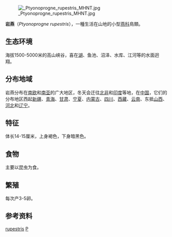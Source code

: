 {{Speciesbox
| taxon = Ptyonoprogne rupestris
| image = cragmartin22.jpg
| image_width = 250px
| status  = LC
| status_system = IUCN3.1
| status_ref  = <ref name=IUCN>{{IUCN|id=22712216 |title=''Hirundo rupestris'' |assessors=[[BirdLife_International|BirdLife International]] |version=2013.2 |year=2012 |accessdate=26 November 2013}}</ref>
| binomial_authority = ([[Scopoli|Scopoli]], 1769)
}}
[[File:_Ptyonoprogne_rupestris_MHNT.jpg|thumb]]

'''岩燕'''（''Ptyonoprogne rupestris''），一種生活在山地的小型[[燕科|燕科]]鳥類。

== 生态环境 ==
海拔1500-5000米的高山峡谷，喜在[[湖|湖]]、鱼池、沼泽、水库、江河等的水面迥翔。

== 分布地域 ==
岩燕分布在[[南欧|南欧]]和[[南亚|南亚]]的广大地区，冬天会迁往[[北非|北非]]和[[印度|印度]]等地，在[[中国|中国]]，它们的分布地区西起[[新疆|新疆]]、[[青海|青海]]、[[甘肃|甘肃]]、[[宁夏|宁夏]]、[[内蒙古|内蒙古]]、[[四川|四川]]、[[西藏|西藏]]、[[云南|云南]]、东抵[[山西|山西]]、[[河北|河北]]和[[辽宁|辽宁]]。

== 特征 ==
体长14-15厘米，上身褐色，下身暗黑色。

== 食物 ==
主要以昆虫为食。

== 繁殖 ==
每次产3-5卵。

== 参考资料 ==
{{reflist}}

{{Taxonbar|from=Q213216}}
[[Category:岩燕屬|rupestris]]
[[Category:1769年描述的鸟类|P]]